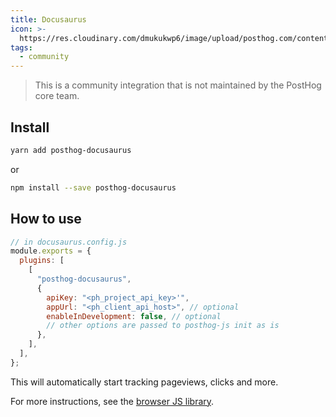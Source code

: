 ```yaml
---
title: Docusaurus
icon: >-
  https://res.cloudinary.com/dmukukwp6/image/upload/posthog.com/contents/images/docs/integrate/frameworks/docusaurus.svg
tags:
  - community
---
```


> This is a community integration that is not maintained by the PostHog core team.

## Install

```bash
yarn add posthog-docusaurus
```

or

```bash
npm install --save posthog-docusaurus
```

## How to use

```js
// in docusaurus.config.js
module.exports = {
  plugins: [
    [
      "posthog-docusaurus",
      {
        apiKey: "<ph_project_api_key>'",
        appUrl: "<ph_client_api_host>", // optional
        enableInDevelopment: false, // optional
        // other options are passed to posthog-js init as is
      },
    ],
  ],
};
```

This will automatically start tracking pageviews, clicks and more.

For more instructions, see the [browser JS library](/docs/integrate/client/js).

